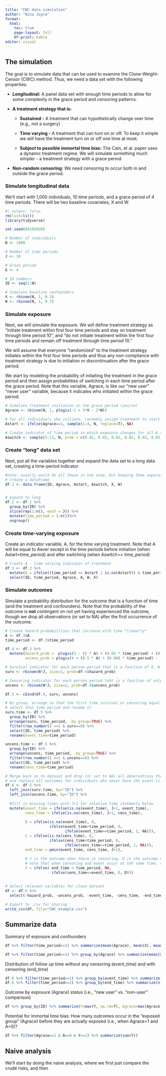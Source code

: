 ```yaml
---
title: "CWC data simulation"
author: "Nina Joyce"
format: 
  html:
    toc: true
    page-layout: full
    df-print: kable
editor: visual
---
```


## The simulation

The goal is to simulate data that can be used to examine the Clone-Weight-Censor (CWC) method. Thus, we need a data set with the following properties.

-   **Longitudinal:** A panel data set with enough time periods to allow for some complexity in the grace period and censoring patterns.

-   **A treatment strategy that is:**

    -   **Sustained -** A treatment that can hypothetically change over time (e.g., not a surgery)

    -   **Time varying -** A treatment that can turn on or off. To keep it simple we will have the treatment turn on or off one time at most.

    -   **Subject to possible immortal time bias:** The Cain, et al. paper uses a dynamic treatment regime. We will simulate something much simpler - a treatment strategy with a grace period.

-   **Non-random censoring:** We need censoring to occur both in and outside the grace period.

### Simulate longitudinal data

We'll start with 1,000 individuals, 10 time periods, and a grace period of 4 time periods. There will be two baseline covariates, X and W.

```r
#| output: false
rm(list=ls())
library(tidyverse)

set.seed(04192020)

# Number of individuals
N <- 1000

# Number of time periods
J <- 10

# Grace period
G <- 4

# ID numbers
ID <- seq(1:N)

# Simulate baseline confounders
X <- rbinom(N, 1, 0.3)
W <- rbinom(N, 1, 0.7)
```

### Simulate exposure

Next, we will simulate the exposure. We will define treatment strategy as "initiate treatment within first four time periods and stay on treatment through time period 10", and "do not initiate treatment within the first four time periods and remain off treatment through time period 10."

We will assume that everyone "randomized" to the treatment strategy initiates within the first four time periods and thus any non-compliance with treatment strategy is due to initiation or discontinuation after the grace period.

We start by modeling the probability of initaiting the treatment in the grace period and then assign probabilities of switching in each time period after the grace period. Note that this variable, Agrace, is like our "new user" "never user" variable, because it indicates who initiated within the grace period.

```r

# Simulate treatment initiation in the grace period (yes/no)
Agrace <- rbinom(N, 1, plogis(-1 + 3*X - 2*W))

# For all individuals who initiate, randomly assign treatment to start within grace period
Astart <- ifelse(Agrace==1, sample(1:4, N, replace=T), NA)

# Create indicator of time period in which exposure changes for all A (must occur after the grace period)
Aswitch <- sample(5:11, N, prob = c(0.02, 0.02, 0.02, 0.02, 0.02, 0.02, 0.78), replace=T)
```

### Create "long" data set

Next, put all the variables together and expand the data set to a long data set, creating a time-period indicator

```r

#note: usually would do all these in one step, but keeping them separate (i.e., df.1-6) for illustration purposes
# Create a dataframe 
df.1 <- data.frame(ID, Agrace, Astart, Aswitch, X, W) 


# Expand to long
df.2 <- df.1 %>%
  group_by(ID) %>%
  slice(rep(1:n(), each = J)) %>%
  mutate(time_period = 1:n())%>%
  ungroup()
```

### Create time-varying exposure

Create an indicator variable, A, for the time varying treatment. Note that A will be equal to Aever except in the time periods before initiation (when Astart\<time_period) and after switching (when Aswitch\>= time_period)

```r
# Create A - time varying indicator of treatment
df.3 <- df.2 %>%
  mutate(A = ifelse((time_period >= Astart | is.na(Astart)) & time_period< Aswitch, Agrace, 1-Agrace)) %>%
  select(ID, time_period, Agrace, A, W, X)

```

### Simulate outcomes

Simulate a probability distribution for the outcome that is a function of time (and the treatment and confounders). Note that the probability of the outcome is **not** contingent on not yet having experienced the outcome, though we drop all observations (or set to NA) after the first occurrence of the outcome.

```r

# Create hazard probabilities that increase with time *linearly*
A <- df.3$A
time_period <- df.3$time_period 

df.4 <- df.3 %>% 
  mutate(hazard_prob =  plogis(3 - (2 * A) + (0.03 * time_period) + (0.3 * X) - (0.4 * W)),
         uncens_prob = plogis(4 + (0.5 * A) + (0.008 * time_period) - (2 * X)))

# Survival indicator for each person-period that is a function of X, W and A (above)
surv <- rbinom(N*J, size=1, prob=df.4$hazard_prob)

# Censoring indicator for each person period taht is a function of only A and X 
uncens <- rbinom(N*J, size=1, prob=df.4$uncens_prob)

df.5 <- cbind(df.4, surv, uncens) 

# By group, arrange so that the first time survival or censoring equal zero is the first observation.
# select that time period and rename it
surv.time <- df.5 %>%
  group_by(ID) %>%
  arrange(surv, time_period, .by_group=TRUE) %>%
  filter(row_number() ==1 & surv==0) %>%
  select(ID, time_period) %>%
  rename(event_time=time_period)

uncens.time <- df.5 %>%
  group_by(ID) %>%
  arrange(uncens, time_period, .by_group=TRUE) %>%
  filter(row_number() ==1 & uncens==0) %>%
  select(ID, time_period) %>%
  rename(cens_time=time_period)

# Merge back on to dataset and drop (or set to NA) all observations that occur after the outcome
# and replace all outcomes for individuals who never have the event (i.e., surv=1 for all time points) with zero.
df.6 <- df.5 %>%
  left_join(surv.time, by="ID") %>%
  left_join(uncens.time, by="ID") %>%
  
  #fill in missing times with J+1 for relative time statments below
  mutate(event_time = ifelse(is.na(event_time), J+1, event_time),
         cens_time = ifelse(is.na(cens_time), J+1, cens_time),
    
         D = ifelse(is.na(event_time), 0, 
                    ifelse(event_time>time_period, 0,
                           ifelse(event_time==time_period, 1, NA))),
         C = ifelse(is.na(cens_time), 0,
                    ifelse(cens_time>time_period, 0,
                           ifelse(cens_time==time_period, 1, NA))),
         end_time = pmin(event_time, cens_time, J+1),
         
         # Y is the outcome when there is censoring, D is the outcome without censoring
         # note that when censoring and event occur at teh same time, censoring "wins"
         Y = ifelse( end_time < time_period, NA,
                     ifelse(cens_time<=event_time, 0, D)))
           

# Select relevant variables for clean dataset
df <- df.6 %>%
  select(-hazard_prob, -uncens_prob, -event_time, -cens_time, -end_time, -surv, -uncens ) 
 
# Export to .csv for sharing
write_csv(df, file="CWC_example.csv")
```

## Summarize data

Summary of exposure and confounders

```r
df %>% filter(time_period==1) %>% summarize(mean(Agrace), mean(X), mean(W))

df %>% filter(time_period==1) %>% group_by(Agrace) %>% summarize(mean(X), mean(W))

```

Distribution of follow up time without any censoring (event_time) and with censoring (end_time)

```r
df.6 %>% filter(time_period==1) %>% group_by(event_time) %>% summarize(n())
df.6 %>% filter(time_period==1) %>% group_by(end_time) %>% summarize(n())
```

Outcome by exposure (Agrace) status (i.e., "new user" vs. "non-user" comparison)

```r
df %>% group_by(ID) %>% summarize(Y=max(Y, na.rm=T), Agrace=max(Agrace)) %>% group_by(Agrace) %>% summarize(mean(Y))
```

Potential for immortal time bias: How many outcomes occur in the "exposed group" (Agrace) before they are actually exposed (i.e., when Agrace=1 and A=0)?

```r
df %>% filter(Agrace==1 & A==0 & Y==1) %>% summarize(sum(Y))
```

## Naive analysis

We'll start by doing the naive analysis, where we first just compare the crude risks, and then
